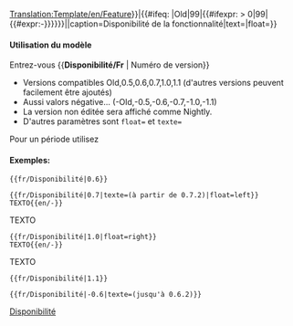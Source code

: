 <noinclude>[[Translation:Template/en/Feature]]</noinclude><noinclude></noinclude><includeonly>{{en/VersionBox|{{#ifeq: {{{1|}}}|Old|0|{{#ifexpr: {{{1|}}} < 0|0|{{{1|}}}}}}}|{{#ifeq: {{{1|}}}|Old|99|{{#ifexpr: {{{1|}}} > 0|99|{{#expr:-{{{1|}}}}}}}}}||caption=Disponibilité de la fonctionnalité|text={{{texte|}}}|float={{{float|}}}}}</includeonly><noinclude>

==== Utilisation du modèle====
Entrez-vous <nowiki>{{</nowiki>'''Disponibilité/Fr'''<nowiki> | Numéro de version}}</nowiki>
*Versions compatibles Old,0.5,0.6,0.7,1.0,1.1 (d'autres versions peuvent facilement être ajoutés)
*Aussi valors négative... (-Old,-0.5,-0.6,-0.7,-1.0,-1.1)
*La version non éditée sera affiché comme Nightly.
*D'autres paramètres sont <code>float=</code> et <code>texte=</code>
Pour un période utilisez {{en/s|Disponibilité_période/Fr}}

==== Exemples:====
<pre>{{fr/Disponibilité|0.6}}</pre>
{{fr/Disponibilité|0.6}}
<pre>{{fr/Disponibilité|0.7|texte=(à partir de 0.7.2)|float=left}}
TEXTO{{en/-}}</pre>
{{fr/Disponibilité|0.7|texte=(à partir de 0.7.2)|float=left}}
TEXTO{{en/-}}
<pre>{{fr/Disponibilité|1.0|float=right}}
TEXTO{{en/-}}</pre>
{{fr/Disponibilité|1.0|float=right}}
TEXTO{{en/-}}
<pre>{{fr/Disponibilité|1.1}}</pre>
{{fr/Disponibilité|1.1}}
<pre>{{fr/Disponibilité|-0.6|texte=(jusqu'à 0.6.2)}}</pre>
{{fr/Disponibilité|-0.6|texte=(jusqu'à 0.6.2)}}

[[Category:fr/Modèles|Disponibilité]]
</noinclude>